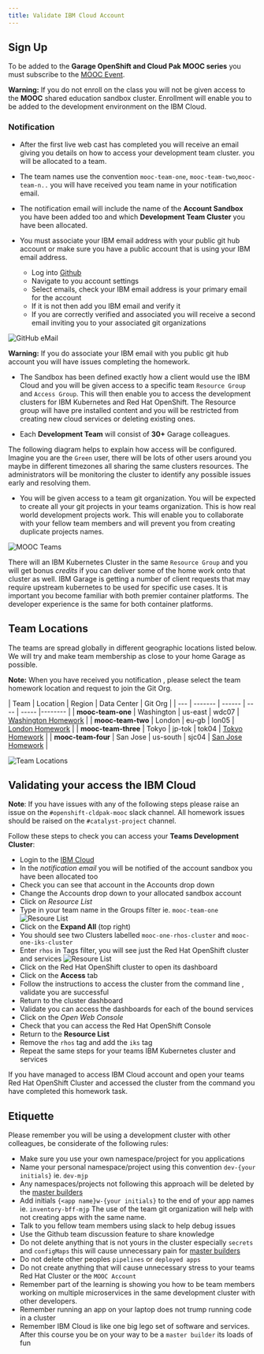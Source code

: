 ```yaml
---
title: Validate IBM Cloud Account
---
```


## Sign Up

To be added to the **Garage OpenShift and Cloud Pak MOOC series** you must subscribe to the [MOOC Event](https://ec.yourlearning.ibm.com/w3/subscription/series/10057053).

<InlineNotification kind="warning">

**Warning:** If you do not enroll on the class you will not be given access to the **MOOC** shared education sandbox cluster. Enrollment will enable you to be added to the development environment on the IBM Cloud.

</InlineNotification>

### Notification

- After the first live web cast has completed you will receive an email giving you details on how to access your development team cluster. you will be allocated to a team.

- The team names use the convention `mooc-team-one`, `mooc-team-two`,`mooc-team-n..` you will have received you team name in your notification email.

- The notification email will include the name of the **Account Sandbox** you have been added too and which **Development Team Cluster** you have been allocated.

- You must associate your IBM email address with your public git hub account or make sure you have a public account that is using your IBM email address.
    - Log into [Github](https://github.com)
    - Navigate to you account settings
    - Select emails, check your IBM email address is your primary email for the account
    - If it is not then add you IBM email and verify it
    - If you are correctly verified and associated you will receive a second email inviting you to your associated git organizations

![GitHub eMail](githubemail.png)

<InlineNotification kind="warning">

**Warning:** If you do associate your IBM email with you public git hub account you will have issues completing the homework.

</InlineNotification>

- The Sandbox has been defined exactly how a client would use the IBM Cloud and you will be given access to a specific team `Resource Group` and `Access Group`. This will then enable you to access the development clusters for IBM Kubernetes and Red Hat OpenShift. The Resource group will have pre installed content and you will be restricted from creating new cloud services or deleting existing ones.

- Each **Development Team** will consist of **30+** Garage colleagues.


The following diagram helps to explain how access will be configured. Imagine you are the `Green` user, there will be lots of other users around you maybe in different timezones all sharing the same clusters resources. The administrators will be monitoring the cluster to identify any possible issues early and resolving them.

- You will be given access to a team git organization. You will be expected to create all your git projects in your teams organization. This is how real world development projects work. This will enable you to collaborate with your fellow team members and will prevent you from creating duplicate projects names.

![MOOC Teams](moocteams.png)

There will an IBM Kubernetes Cluster in the same `Resource Group` and you will get bonus _credits_ if you can deliver some of the home work onto that cluster as well. IBM Garage is getting a number of client requests that may require upstream kubernetes to be used for specific use cases. It is important you become familiar with both premier container platforms. The developer experience is the same for both container platforms.

<p></p>

## Team Locations

The teams are spread globally in different geographic locations listed below. We will try and make team membership as close to your home Garage as possible.

<InlineNotification>

**Note:** When you have received you notification , please select the team homework location and request to join the Git Org.

</InlineNotification>

<p></p>
<p></p>
<p></p>

| Team | Location | Region | Data Center | Git Org |
| ---  | ------- | ------ | ---- | ----- |-------- |
| **mooc-team-one** | Washington | us-east | wdc07 | [Washington Homework](https://github.com/mooc-team-one) |
| **mooc-team-two** | London | eu-gb   | lon05    | [London Homework](https://github.com/mooc-team-two) |
| **mooc-team-three** | Tokyo | jp-tok |  tok04   | [Tokyo Homework](https://github.com/mooc-team-three) |
| **mooc-team-four** | San Jose | us-south |  sjc04   | [San Jose Homework](https://github.com/mooc-team-four) |

![Team Locations](https://www.ibm.com/cloud-computing/images/bluemix/data-centers/030-Data-Center-Maps_1-0.png)

## Validating your access the IBM Cloud

<InlineNotification>

**Note**: If you have issues with any of the following steps please raise an issue on the `#openshift-cldpak-mooc` slack channel. All homework issues should be raised on the `#catalyst-project` channel.

</InlineNotification>

Follow these steps to check you can access your **Teams Development Cluster**:

- Login to the [IBM Cloud](https://cloud.ibm.com)
- In the _notification email_ you will be notified of the account sandbox you have been allocated too
- Check you can see that account in the Accounts drop down
- Change the Accounts drop down to your allocated sandbox account
- Click on *Resource List*
- Type in your team name in the Groups filter ie. `mooc-team-one`
![Resoure List](resourcelist.png)
- Click on the **Expand All** (top right)
- You should see two Clusters labelled `mooc-one-rhos-cluster` and `mooc-one-iks-cluster`
- Enter `rhos` in Tags filter, you will see just the Red Hat OpenShift cluster and services
![Resoure List](devtoolsservices.png)
- Click on the Red Hat OpenShift cluster to open its dashboard
- Click on the **Access** tab
- Follow the instructions to access the cluster from the command line , validate you are successful
- Return to the cluster dashboard
- Validate you can access the dashboards for each of the bound services
- Click on the *Open Web Console*
- Check that you can access the Red Hat OpenShift Console
- Return to the **Resource List**
- Remove the `rhos` tag and add the `iks` tag
- Repeat the same steps for your teams IBM Kubernetes cluster and services

<InlineNotification kind="success">

If you have managed to access IBM Cloud account and open your teams Red Hat OpenShift Cluster and accessed the cluster from the command you have completed this homework task.

</InlineNotification>

## Etiquette

Please remember you will be using a development cluster with other colleagues, be considerate of the following rules:

- Make sure you use your own namespace/project for you applications
- Name your personal namespace/project using this convention `dev-{your initials}` ie. `dev-mjp`
- Any namespaces/projects not following this approach will be deleted by the [master builders](https://www.youtube.com/watch?v=Um-PlX6oPBQ)
- Add initials `{<app name}w-{your initials}` to the end of your app names ie. `inventory-bff-mjp` The use of the team git organization will help with not creating apps with the same name.
- Talk to you fellow team members using slack to help debug issues
- Use the Github team discussion feature to share knowledge
- Do not delete anything that is not yours in the cluster especially `secrets` and `configMaps` this will cause unnecessary pain for [master builders](https://www.youtube.com/watch?v=Um-PlX6oPBQ)
- Do not delete other peoples `pipelines` or `deployed apps`
- Do not create anything that will cause unnecessary stress to your teams Red Hat Cluster or the `MOOC Account`
- Remember part of the learning is showing you how to be team members working on multiple microservices in the same development cluster with other developers.
- Remember running an app on your laptop does not trump running code in a cluster
- Remember IBM Cloud is like one big lego set of software and services. After this course you be on your way to be a `master builder` its loads of fun
